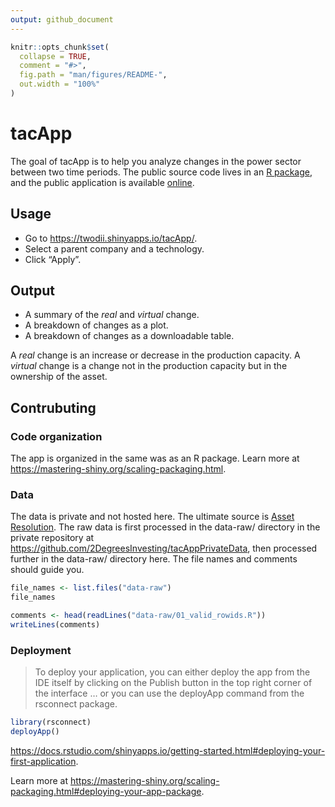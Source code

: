 ```yaml
---
output: github_document
---
```


<!-- README.md is generated from README.Rmd. Please edit that file -->

```r
knitr::opts_chunk$set(
  collapse = TRUE,
  comment = "#>",
  fig.path = "man/figures/README-",
  out.width = "100%"
)
```

# tacApp

<!-- badges: start -->
<!-- badges: end -->

The goal of tacApp is to help you analyze changes in the power sector between
two time periods. The public source code lives in an [R
package]([here](https://github.com/2DegreesInvesting/tacApp)), and the public
application is available [online](https://twodii.shinyapps.io/tacApp/).

## Usage

* Go to <https://twodii.shinyapps.io/tacApp/>.
* Select a parent company and a technology.
* Click "Apply".

## Output

* A summary of the _real_ and _virtual_ change.
* A breakdown of changes as a plot.
* A breakdown of changes as a downloadable table.

A _real_ change is an increase or decrease in the production capacity. A
_virtual_ change is a change not in the production capacity but in the ownership
of the asset.

## Contrubuting

### Code organization

The app is organized in the same was as an R package. Learn more at
<https://mastering-shiny.org/scaling-packaging.html>.

### Data

The data is private and not hosted here. The ultimate source is [Asset
Resolution](https://asset-resolution.com/). The raw data is first processed
in the data-raw/ directory in the private repository at <https://github.com/2DegreesInvesting/tacAppPrivateData>, then processed further
in the data-raw/ directory here. The file names and comments should guide you.

```r
file_names <- list.files("data-raw")
file_names

comments <- head(readLines("data-raw/01_valid_rowids.R"))
writeLines(comments)
```

### Deployment

> To deploy your application, you can either deploy the app from the IDE itself by clicking on the Publish button in the top right corner of the interface ...
or you can use the deployApp command from the rsconnect package.

```r
library(rsconnect)
deployApp()
```

<https://docs.rstudio.com/shinyapps.io/getting-started.html#deploying-your-first-application>.

Learn more at <https://mastering-shiny.org/scaling-packaging.html#deploying-your-app-package>.

